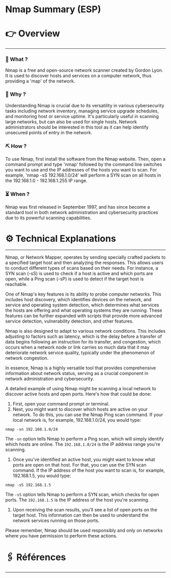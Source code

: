 # Nmap Summary (ESP)


# 👉 Overview

---

### 👀 What ?

Nmap is a free and open-source network scanner created by Gordon Lyon. It is used to discover hosts and services on a computer network, thus providing a 'map' of the network.


### 🧐 Why ?

Understanding Nmap is crucial due to its versatility in various cybersecurity tasks including network inventory, managing service upgrade schedules, and monitoring host or service uptime. It's particularly useful in scanning large networks, but can also be used for single hosts. Network administrators should be interested in this tool as it can help identify unsecured points of entry in the network.


### ⛏️ How ?

To use Nmap, first install the software from the Nmap website. Then, open a command prompt and type 'nmap' followed by the command line switches you want to use and the IP addresses of the hosts you want to scan. For example, 'nmap -sS 192.168.1.0/24' will perform a SYN scan on all hosts in the 192.168.1.0 - 192.168.1.255 IP range.


### ⏳ When ?

Nmap was first released in September 1997, and has since become a standard tool in both network administration and cybersecurity practices due to its powerful scanning capabilities.


# ⚙️ Technical Explanations

---

Nmap, or Network Mapper, operates by sending specially crafted packets to a specified target host and then analyzing the responses. This allows users to conduct different types of scans based on their needs. For instance, a SYN scan (-sS) is used to check if a host is active and which ports are open, while a Ping scan (-sP) is used to detect if the target host is reachable.

One of Nmap's key features is its ability to probe computer networks. This includes host discovery, which identifies devices on the network, and service and operating system detection, which determines what services the hosts are offering and what operating systems they are running. These features can be further expanded with scripts that provide more advanced service detection, vulnerability detection, and other features.

Nmap is also designed to adapt to various network conditions. This includes adjusting to factors such as latency, which is the delay before a transfer of data begins following an instruction for its transfer, and congestion, which occurs when a network node or link carries so much data that it may deteriorate network service quality, typically under the phenomenon of network congestion.

In essence, Nmap is a highly versatile tool that provides comprehensive information about network status, serving as a crucial component in network administration and cybersecurity.

A detailed example of using Nmap might be scanning a local network to discover active hosts and open ports. Here's how that could be done:

1. First, open your command prompt or terminal.
2. Next, you might want to discover which hosts are active on your network. To do this, you can use the Nmap Ping scan command. If your local network is, for example, 192.168.1.0/24, you would type:

```
nmap -sn 192.168.1.0/24

```

The `-sn` option tells Nmap to perform a Ping scan, which will simply identify which hosts are online. The `192.168.1.0/24` is the IP address range you're scanning.

1. Once you've identified an active host, you might want to know what ports are open on that host. For that, you can use the SYN scan command. If the IP address of the host you want to scan is, for example, 192.168.1.5, you would type:

```
nmap -sS 192.168.1.5

```

The `-sS` option tells Nmap to perform a SYN scan, which checks for open ports. The `192.168.1.5` is the IP address of the host you're scanning.

1. Upon receiving the scan results, you'll see a list of open ports on the target host. This information can then be used to understand the network services running on those ports.

Please remember, Nmap should be used responsibly and only on networks where you have permission to perform these actions.

# 🖇️ Références

---